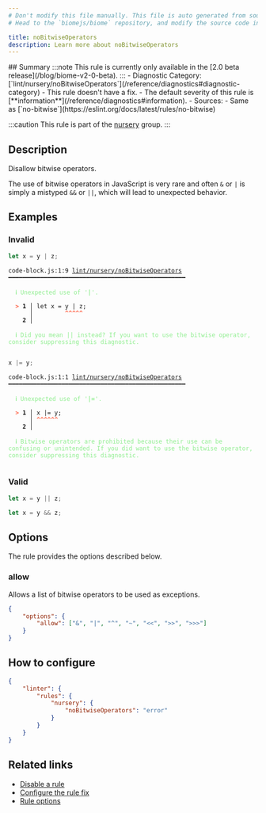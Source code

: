```yaml
---
# Don't modify this file manually. This file is auto generated from source, and you will lose your changes next time the website is built.
# Head to the `biomejs/biome` repository, and modify the source code in there.

title: noBitwiseOperators
description: Learn more about noBitwiseOperators
---
```


<Tabs>
<TabItem label="JavaScript (and super languages)" icon="seti:javascript">
## Summary
:::note
This rule is currently only available in the [2.0 beta release](/blog/biome-v2-0-beta).
:::
- Diagnostic Category: [`lint/nursery/noBitwiseOperators`](/reference/diagnostics#diagnostic-category)
- This rule doesn't have a fix.
- The default severity of this rule is [**information**](/reference/diagnostics#information).
- Sources: 
  - Same as [`no-bitwise`](https://eslint.org/docs/latest/rules/no-bitwise)

:::caution
This rule is part of the [nursery](/linter/rules/#nursery) group.
:::
## Description
Disallow bitwise operators.

The use of bitwise operators in JavaScript is very rare and often `&` or `|` is simply a mistyped `&&` or `||`,
which will lead to unexpected behavior.

## Examples

### Invalid

```js
let x = y | z;
```

<pre class="language-text"><code class="language-text">code-block.js:1:9 <a href="https://biomejs.dev/linter/rules/no-bitwise-operators">lint/nursery/noBitwiseOperators</a> ━━━━━━━━━━━━━━━━━━━━━━━━━━━━━━━━━━━━━━━━━━━━━━━━━━<br /><br />  <strong><span style="color: lightgreen;">ℹ</span></strong> <span style="color: lightgreen;">Unexpected use of '</span><span style="color: lightgreen;"><strong>|</strong></span><span style="color: lightgreen;">'.</span><br />  <br />  <strong><span style="color: Tomato;">&gt;</span></strong> <strong>1 │ </strong>let x = y | z;<br />   <strong>   │ </strong>        <strong><span style="color: Tomato;">^</span></strong><strong><span style="color: Tomato;">^</span></strong><strong><span style="color: Tomato;">^</span></strong><strong><span style="color: Tomato;">^</span></strong><strong><span style="color: Tomato;">^</span></strong><br />    <strong>2 │ </strong><br />  <br />  <strong><span style="color: lightgreen;">ℹ</span></strong> <span style="color: lightgreen;">Did you mean || instead? If you want to use the bitwise operator, consider suppressing this diagnostic.</span><br />  <br /></code></pre>

```js
x |= y;
```

<pre class="language-text"><code class="language-text">code-block.js:1:1 <a href="https://biomejs.dev/linter/rules/no-bitwise-operators">lint/nursery/noBitwiseOperators</a> ━━━━━━━━━━━━━━━━━━━━━━━━━━━━━━━━━━━━━━━━━━━━━━━━━━<br /><br />  <strong><span style="color: lightgreen;">ℹ</span></strong> <span style="color: lightgreen;">Unexpected use of '</span><span style="color: lightgreen;"><strong>|=</strong></span><span style="color: lightgreen;">'.</span><br />  <br />  <strong><span style="color: Tomato;">&gt;</span></strong> <strong>1 │ </strong>x |= y;<br />   <strong>   │ </strong><strong><span style="color: Tomato;">^</span></strong><strong><span style="color: Tomato;">^</span></strong><strong><span style="color: Tomato;">^</span></strong><strong><span style="color: Tomato;">^</span></strong><strong><span style="color: Tomato;">^</span></strong><strong><span style="color: Tomato;">^</span></strong><br />    <strong>2 │ </strong><br />  <br />  <strong><span style="color: lightgreen;">ℹ</span></strong> <span style="color: lightgreen;">Bitwise operators are prohibited because their use can be confusing or unintended. If you did want to use the bitwise operator, consider suppressing this diagnostic.</span><br />  <br /></code></pre>

### Valid

```js
let x = y || z;
```

```js
let x = y && z;
```

## Options

The rule provides the options described below.

### allow

Allows a list of bitwise operators to be used as exceptions.

```json
{
    "options": {
        "allow": ["&", "|", "^", "~", "<<", ">>", ">>>"]
    }
}
```

## How to configure
```json title="biome.json"
{
	"linter": {
		"rules": {
			"nursery": {
				"noBitwiseOperators": "error"
			}
		}
	}
}

```
## Related links

- [Disable a rule](/linter/#disable-a-rule)
- [Configure the rule fix](/linter#configure-the-rule-fix)
- [Rule options](/linter/#rule-options)

</TabItem>
</Tabs>

